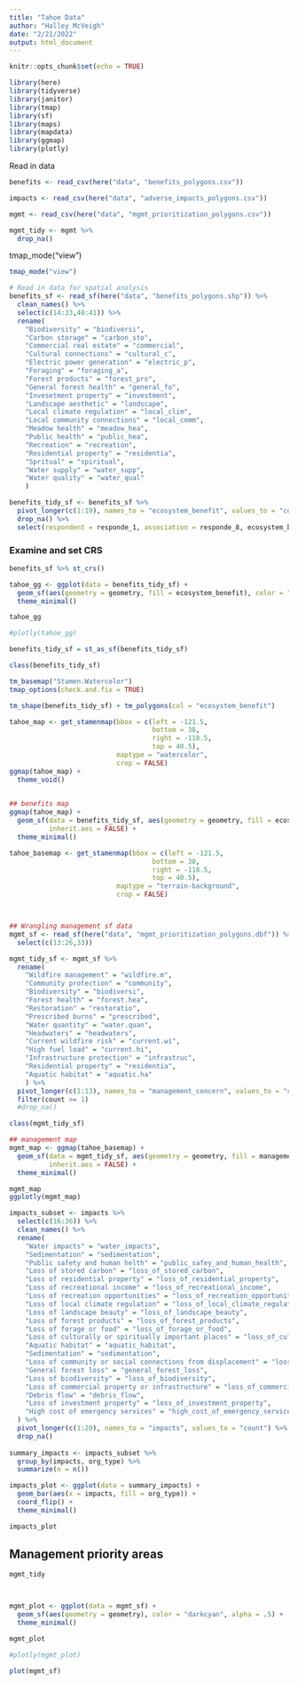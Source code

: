 ```yaml
---
title: "Tahoe Data"
author: "Halley McVeigh"
date: "2/21/2022"
output: html_document
---
```


```r
knitr::opts_chunk$set(echo = TRUE)

library(here)
library(tidyverse)
library(janitor)
library(tmap)
library(sf)
library(maps)
library(mapdata)
library(ggmap)
library(plotly)
```

Read in data

```r
benefits <- read_csv(here("data", "benefits_polygons.csv"))

impacts <- read_csv(here("data", "adverse_impacts_polygons.csv"))

mgmt <- read_csv(here("data", "mgmt_prioritization_polygons.csv"))

mgmt_tidy <- mgmt %>% 
  drop_na()
```



tmap_mode("view")


```r
tmap_mode("view")

# Read in data for spatial analysis
benefits_sf <- read_sf(here("data", "benefits_polygons.shp")) %>% 
  clean_names() %>% 
  select(c(14:33,40:41)) %>% 
  rename(
    "Biodiversity" = "biodiversi",
    "Carbon storage" = "carbon_sto",
    "Commercial real estate" = "commercial",
    "Cultural connections" = "cultural_c",
    "Electric power generation" = "electric_p",
    "Foraging" = "foraging_a",
    "Forest products" = "forest_pro",
    "General forest health" = "general_fo",
    "Invesetment property" = "investment",
    "Landscape aesthetic" = "landscape",
    "Local climate regulation" = "local_clim",
    "Local community connections" = "local_comm",
    "Meadow health" = "meadow_hea",
    "Public health" = "public_hea",
    "Recreation" = "recreation",
    "Residential property" = "residentia",
    "Spritual" = "spiritual",
    "Water supply" = "water_supp",
    "Water quality" = "water_qual"
    )

benefits_tidy_sf <- benefits_sf %>% 
  pivot_longer(c(1:19), names_to = "ecosystem_benefit", values_to = "count") %>% 
  drop_na() %>% 
  select(respondent = responde_1, association = responde_8, ecosystem_benefit, count, geometry)


```

### Examine and set CRS
```r
benefits_sf %>% st_crs()

```

```r
tahoe_gg <- ggplot(data = benefits_tidy_sf) +
  geom_sf(aes(geometry = geometry, fill = ecosystem_benefit), color = "darkcyan") +
  theme_minimal()

tahoe_gg

#plotly(tahoe_gg)

benefits_tidy_sf = st_as_sf(benefits_tidy_sf)

class(benefits_tidy_sf)

tm_basemap("Stamen.Watercolor")
tmap_options(check.and.fix = TRUE)

tm_shape(benefits_tidy_sf) + tm_polygons(col = "ecosystem_benefit")

```

```r
tahoe_map <- get_stamenmap(bbox = c(left = -121.5,
                                    bottom = 38,
                                    right = -118.5,
                                    top = 40.5),
                           maptype = "watercolor",
                           crop = FALSE)
ggmap(tahoe_map) +
  theme_void()
  

## benefits map
ggmap(tahoe_map) +
  geom_sf(data = benefits_tidy_sf, aes(geometry = geometry, fill = ecosystem_benefit), alpha = 0.5,
          inherit.aes = FALSE) +
  theme_minimal()

tahoe_basemap <- get_stamenmap(bbox = c(left = -121.5,
                                    bottom = 38,
                                    right = -118.5,
                                    top = 40.5),
                           maptype = "terrain-background",
                           crop = FALSE)



## Wrangling management sf data
mgmt_sf <- read_sf(here("data", "mgmt_prioritization_polygons.dbf")) %>% 
  select(c(13:26,33))

mgmt_tidy_sf <- mgmt_sf %>% 
  rename(
    "Wildfire management" = "wildfire.m",
    "Community protection" = "community",
    "Biodiversity" = "biodiversi",
    "Forest health" = "forest.hea",
    "Restoration" = "restoratio",
    "Prescribed burns" = "prescribed",
    "Water quantity" = "water.quan",
    "Headwaters" = "headwaters",
    "Current wildfire risk" = "current.wi",
    "High fuel load" = "current.hi",
    "Infrastructure protection" = "infrastruc",
    "Residential property" = "residentia",
    "Aquatic habitat" = "aquatic.ha"
    ) %>% 
  pivot_longer(c(1:13), names_to = "management_concern", values_to = "count") %>% 
  filter(count >= 1)
  #drop_na()

class(mgmt_tidy_sf)

## management map
mgmt_map <- ggmap(tahoe_basemap) +
  geom_sf(data = mgmt_tidy_sf, aes(geometry = geometry, fill = management_concern), alpha = 0.5,
          inherit.aes = FALSE) +
  theme_minimal()

mgmt_map
ggplotly(mgmt_map)


```


```r
impacts_subset <- impacts %>% 
  select(c(16:36)) %>% 
  clean_names() %>% 
  rename(
    "Water impacts" = "water_impacts",
    "Sedimentation" = "sedimentation",
    "Public safety and human helth" = "public_safey_and_human_health",
    "Loss of stored carbon" = "loss_of_stored_carbon",
    "Loss of residential property" = "loss_of_residential_property",
    "Loss of recreational income" = "loss_of_recreational_income",
    "Loss of recreation opportunities" = "loss_of_recreation_opportunities",
    "Loss of local climate regulation" = "loss_of_local_climate_regulation",
    "Loss of landscape beauty" = "loss_of_landscape_beauty",
    "Loss of forest products" = "loss_of_forest_products",
    "Loss of forage or food" = "loss_of_forage_or_food",
    "Loss of culturally or spiritually important places" = "loss_of_culturally_or_spiritually_important_places",
    "Aquatic habitat" = "aquatic_habitat",
    "Sedimentation" = "sedimentation",
    "Loss of community or social connections from displacement" = "loss_of_community_or_social_connections_from_displacement",
    "General forest loss" = "general_forest_loss",
    "Loss of biodiversity" = "loss_of_biodiversity",
    "Loss of commercial property or infrastructure" = "loss_of_commercial_property_or_infrastructure",
    "Debris flow" = "debris_flow",
    "Loss of investment property" = "loss_of_investment_property",
    "High cost of emergency services" = "high_cost_of_emergency_services"
  ) %>% 
  pivot_longer(c(1:20), names_to = "impacts", values_to = "count") %>% 
  drop_na()
 
summary_impacts <- impacts_subset %>% 
  group_by(impacts, org_type) %>% 
  summarize(n = n())

impacts_plot <- ggplot(data = summary_impacts) +
  geom_bar(aes(x = impacts, fill = org_type)) +
  coord_flip() +
  theme_minimal()

impacts_plot

```


## Management priority areas
```r
mgmt_tidy



mgmt_plot <- ggplot(data = mgmt_sf) +
  geom_sf(aes(geometry = geometry), color = "darkcyan", alpha = .5) +
  theme_minimal()

mgmt_plot 

#plotly(mgmt_plot)

plot(mgmt_sf)
  
```




